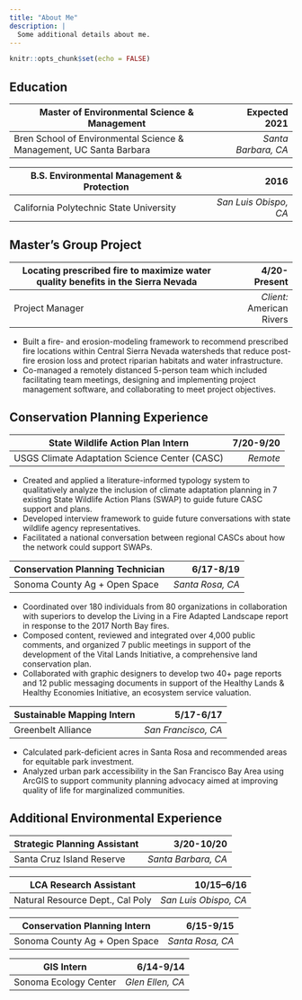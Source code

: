 ```yaml
---
title: "About Me"
description: |
  Some additional details about me.
---
```


```r
knitr::opts_chunk$set(echo = FALSE)
```

## Education

| Master of Environmental Science & Management | Expected 2021 |
| -------------------------------------------- | -------------: |
| Bren School of Environmental Science & Management, UC Santa Barbara | *Santa Barbara, CA* |



| B.S. Environmental Management & Protection | 2016 |
| -------------------------------------------- | -------------: |
| California Polytechnic State University | *San Luis Obispo, CA* |


## Master's Group Project


| Locating prescribed fire to maximize water quality benefits in the Sierra Nevada | 4/20-Present |
| -------------------------------------------- | -------------: |
| Project Manager      | *Client:* American Rivers |


-   Built a fire- and erosion-modeling framework to recommend prescribed fire locations within Central Sierra Nevada watersheds that reduce post-fire erosion loss and protect riparian habitats and water infrastructure.
-   Co-managed a remotely distanced 5-person team which included facilitating team meetings, designing and implementing project management software, and collaborating to meet project objectives.

## Conservation Planning Experience

| State Wildlife Action Plan Intern             | 7/20-9/20 |
| -------------------------------------------- | -------------: |
| USGS Climate Adaptation Science Center (CASC) | *Remote*  |

-   Created and applied a literature-informed typology system to qualitatively analyze the inclusion of climate adaptation planning in 7 existing State Wildlife Action Plans (SWAP) to guide future CASC support and plans.
-   Developed interview framework to guide future conversations with state wildlife agency representatives.
-   Facilitated a national conversation between regional CASCs about how the network could support SWAPs.

| Conservation Planning Technician | 6/17-8/19        |
| -------------------------------------------- | -------------: |
| Sonoma County Ag + Open Space    | *Santa Rosa, CA* |

-   Coordinated over 180 individuals from 80 organizations in collaboration with superiors to develop the Living in a Fire Adapted Landscape report in response to the 2017 North Bay fires.
-   Composed content, reviewed and integrated over 4,000 public comments, and organized 7 public meetings in support of the development of the Vital Lands Initiative, a comprehensive land conservation plan.
-   Collaborated with graphic designers to develop two 40+ page reports and 12 public messaging documents in support of the Healthy Lands & Healthy Economies Initiative, an ecosystem service valuation.

| Sustainable Mapping Intern | 5/17-6/17           |
| -------------------------------------------- | -------------: |
| Greenbelt Alliance         | *San Francisco, CA* |

-   Calculated park-deficient acres in Santa Rosa and recommended areas for equitable park investment.
-   Analyzed urban park accessibility in the San Francisco Bay Area using ArcGIS to support community planning advocacy aimed at improving quality of life for marginalized communities.

## Additional Environmental Experience

| Strategic Planning Assistant | 3/20-10/20          |
| -------------------------------------------- | -------------: |
| Santa Cruz Island Reserve    | *Santa Barbara, CA* |

| LCA Research Assistant           | 10/15--6/16           |
| -------------------------------------------- | -------------: |
| Natural Resource Dept., Cal Poly | *San Luis Obispo, CA* |

| Conservation Planning Intern  | 6/15-9/15        |
| -------------------------------------------- | -------------: |
| Sonoma County Ag + Open Space | *Santa Rosa, CA* |

| GIS Intern            | 6/14-9/14        |
| -------------------------------------------- | -------------: |
| Sonoma Ecology Center | *Glen Ellen, CA* |
